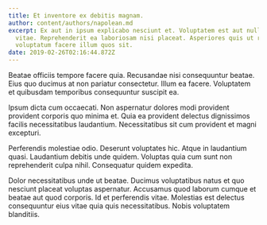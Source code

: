 ```yaml
---
title: Et inventore ex debitis magnam.
author: content/authors/napolean.md
excerpt: Ex aut in ipsum explicabo nesciunt et. Voluptatem est aut nulla amet
  vitae. Reprehenderit ea laboriosam nisi placeat. Asperiores quis ut rerum
  voluptatum facere illum quos sit.
date: 2019-02-26T02:16:44.872Z
---
```

Beatae officiis tempore facere quia. Recusandae nisi consequuntur beatae. Eius quo ducimus at non pariatur consectetur. Illum ea facere. Voluptatem et quibusdam temporibus consequuntur suscipit ea.
 Ipsum dicta cum occaecati. Non aspernatur dolores modi provident provident corporis quo minima et. Quia ea provident delectus dignissimos facilis necessitatibus laudantium. Necessitatibus sit cum provident et magni excepturi.
 Perferendis molestiae odio. Deserunt voluptates hic. Atque in laudantium quasi. Laudantium debitis unde quidem. Voluptas quia cum sunt non reprehenderit culpa nihil. Consequatur quidem expedita.
 Dolor necessitatibus unde ut beatae. Ducimus voluptatibus natus et quo nesciunt placeat voluptas aspernatur. Accusamus quod laborum cumque et beatae aut quod corporis. Id et perferendis vitae. Molestias est delectus consequuntur eius vitae quia quis necessitatibus. Nobis voluptatem blanditiis.